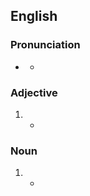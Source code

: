 ==English==

===Pronunciation===
* {{IPA|en|/ˌdɪɹɪˈʒɪst/}} {{a|UK}}
** {{audio|en|LL-Q1860 (eng)-Vealhurl-dirigist.wav|Audio (UK)}}
{{rfap|en|US|US}}

===Adjective===
{{en-adj}}

# {{alternative form of|en|dirigiste}}
#* {{quote-book|en|year=1976|author=Friedrich Hayek|passage=Concern with the visible short run effects thus progressively leads to a '''dirigist''' organization of the whole society.|title=[[wikipedia:Law, Legislation and Liberty|Law, Legislation and Liberty]]}}

===Noun===
{{en-noun|es}}

# {{alternative form of|en|dirigiste}}
#* {{quote-book|en|year=1998|page=208|passage=But we have not, at least by 1997, observed any postrevolutionary reduction in the zeal of the '''dirigistes''', who seem, genuinely, to consider themselves both epistemologically and morally superior to their fellow citizens.|author=[[wikipedia:James M. Buchanan|James M. Buchanan]]|title=Politics by Principle, Not Interest: Toward Nondiscriminatory Democracy}}